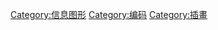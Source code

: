 {{Commons cat|Signage}}
{{Cat main|標示}}

[[Category:信息图形|Category:信息图形]]
[[Category:编码|Category:编码]]
[[Category:插畫|Category:插畫]]